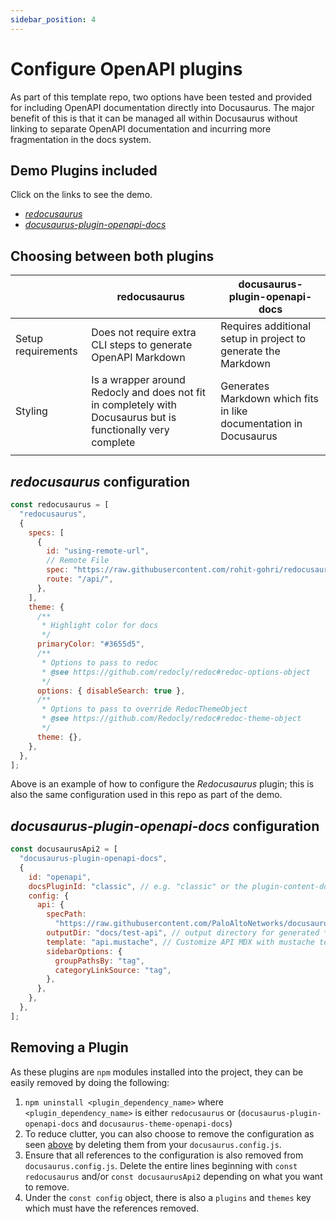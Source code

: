 ```yaml
---
sidebar_position: 4
---
```


# Configure OpenAPI plugins

As part of this template repo, two options have been tested and provided for including OpenAPI documentation directly into Docusaurus. The major benefit of this is that it can be managed all within Docusaurus without linking to separate OpenAPI documentation and incurring more fragmentation in the docs system.

## Demo Plugins included

Click on the links to see the demo.

- [_redocusaurus_](/api)
- [_docusaurus-plugin-openapi-docs_](/category/test-api)

## Choosing between both plugins

|  | redocusaurus | docusaurus-plugin-openapi-docs |
| --- | --- | --- |
| Setup requirements | Does not require extra CLI steps to generate OpenAPI Markdown | Requires additional setup in project to generate the Markdown |
| Styling | Is a wrapper around Redocly and does not fit in completely with Docusaurus but is functionally very complete | Generates Markdown which fits in like documentation in Docusaurus |
|  |  |  |

## _redocusaurus_ configuration

```js title="./docusaurus.config.js"
const redocusaurus = [
  "redocusaurus",
  {
    specs: [
      {
        id: "using-remote-url",
        // Remote File
        spec: "https://raw.githubusercontent.com/rohit-gohri/redocusaurus/main/website/openapi/single-file/openapi.yaml",
        route: "/api/",
      },
    ],
    theme: {
      /**
       * Highlight color for docs
       */
      primaryColor: "#3655d5",
      /**
       * Options to pass to redoc
       * @see https://github.com/redocly/redoc#redoc-options-object
       */
      options: { disableSearch: true },
      /**
       * Options to pass to override RedocThemeObject
       * @see https://github.com/Redocly/redoc#redoc-theme-object
       */
      theme: {},
    },
  },
];
```

Above is an example of how to configure the _Redocusaurus_ plugin; this is also the same configuration used in this repo as part of the demo.

## _docusaurus-plugin-openapi-docs_ configuration

```js title="./docusaurus.config.js"
const docusaurusApi2 = [
  "docusaurus-plugin-openapi-docs",
  {
    id: "openapi",
    docsPluginId: "classic", // e.g. "classic" or the plugin-content-docs id
    config: {
      api: {
        specPath:
          "https://raw.githubusercontent.com/PaloAltoNetworks/docusaurus-openapi-docs/main/demo/examples/petstore.yaml", // path or URL to the OpenAPI spec
        outputDir: "docs/test-api", // output directory for generated *.mdx and sidebar.js files
        template: "api.mustache", // Customize API MDX with mustache template
        sidebarOptions: {
          groupPathsBy: "tag",
          categoryLinkSource: "tag",
        },
      },
    },
  },
];
```

## Removing a Plugin

As these plugins are `npm` modules installed into the project, they can be easily removed by doing the following:

1. `npm uninstall <plugin_dependency_name>` where `<plugin_dependency_name>` is either `redocusaurus` or (`docusaurus-plugin-openapi-docs` and `docusaurus-theme-openapi-docs`)
2. To reduce clutter, you can also choose to remove the configuration as seen [above](##Redocusaurus-configuration) by deleting them from your `docusaurus.config.js`.
3. Ensure that all references to the configuration is also removed from `docusaurus.config.js`. Delete the entire lines beginning with `const redocusaurus` and/or `const docusaurusApi2` depending on what you want to remove.
4. Under the `const config` object, there is also a `plugins` and `themes` key which must have the references removed.
